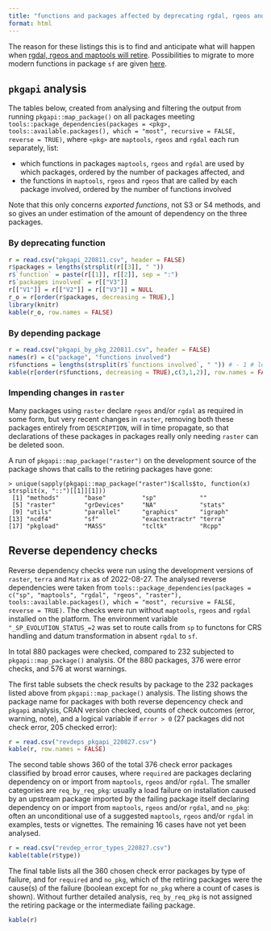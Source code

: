 ```yaml
---
title: "functions and packages affected by deprecating rgdal, rgeos and maptools"
format: html
---
```


The reason for these listings this is to find and anticipate what will happen when [rgdal, rgeos and maptools will retire](https://r-spatial.org/r/2022/04/12/evolution.html). Possibilities to migrate to more modern functions in package `sf` are given [here](https://github.com/r-spatial/sf/wiki/Migrating).

## `pkgapi` analysis

The tables below, created from analysing and filtering the output from running `pkgapi::map_package()` on all packages meeting `tools::package_dependencies(packages = <pkg>, tools::available.packages(), which = "most", recursive = FALSE, reverse = TRUE)`, where `<pkg>` are `maptools`, `rgeos` and `rgdal` each run separately, list:

* which functions in packages `maptools`, `rgeos` and `rgdal` are used by which packages, ordered by the number of packages affected, and 
* the functions in `maptools`, `rgeos` and `rgeos` that are called by each package involved, ordered by the number of functions involved

Note that this only concerns _exported functions_, not S3 or S4 methods, and so gives an under estimation of the amount of dependency on the three packages.


### By deprecating function

```r
r = read.csv("pkgapi_220811.csv", header = FALSE)
r$packages = lengths(strsplit(r[[3]], " "))
r$`function` = paste(r[[1]], r[[2]], sep = ":")
r$`packages involved` = r[["V3"]]
r[["V1"]] = r[["V2"]] = r[["V3"]] = NULL
r_o = r[order(r$packages, decreasing = TRUE),]
library(knitr)
kable(r_o, row.names = FALSE)
```

### By depending package

```r
r = read.csv("pkgapi_by_pkg_220811.csv", header = FALSE)
names(r) = c("package", "functions involved")
r$functions = lengths(strsplit(r$`functions involved`, " ")) # - 1 # leading space
kable(r[order(r$functions, decreasing = TRUE),c(3,1,2)], row.names = FALSE)
```

### Impending changes in `raster`

Many packages using `raster` declare `rgeos` and/or `rgdal` as required in some form, but very recent changes in `raster`, removing both these packages entirely from `DESCRIPTION`, will in time propagate, so that declarations of these packages in packages really only needing `raster` can be deleted soon.

A run of `pkgapi::map_package("raster")` on the development source of the package shows that calls to the retiring packages have gone:

```
> unique(sapply(pkgapi::map_package("raster")$calls$to, function(x) strsplit(x, "::")[[1]][1]))
 [1] "methods"       "base"          "sp"            ""             
 [5] "raster"        "grDevices"     "NA"            "stats"        
 [9] "utils"         "parallel"      "graphics"      "igraph"       
[13] "ncdf4"         "sf"            "exactextractr" "terra"        
[17] "pkgload"       "MASS"          "tcltk"         "Rcpp"         
```

## Reverse dependency checks

Reverse dependency checks were run using the development versions of `raster`, `terra` and `Matrix` as of 2022-08-27. The analysed reverse dependencies were taken from `tools::package_dependencies(packages = c("sp", "maptools", "rgdal", "rgeos", "raster"), tools::available.packages(), which = "most", recursive = FALSE, reverse = TRUE)`. The checks were run without `maptools`, `rgeos` and `rgdal` installed on the platform. The environment variable `"_SP_EVOLUTION_STATUS_=2` was set to route calls from `sp` to functons for CRS handling and datum transformation in absent `rgdal` to `sf`.

In total 880 packages were checked, compared to 232 subjected to `pkgapi::map_package()` analysis. Of the 880 packages, 376 were error checks, and 576 at worst warnings.

The first table subsets the check results by package to the 232 packages listed above from `pkgapi::map_package()` analysis. The listing shows the package name for packages with both reverse depencency check and `pkgapi` analysis, CRAN version checked, counts of check outcomes (error, warning, note), and a logical variable if `error > 0` (27 packages did not check error, 205 checked error):

```r
r = read.csv("revdeps_pkgapi_220827.csv")
kable(r, row.names = FALSE)
```

The second table shows 360 of the total 376 check error packages classified by broad error causes, where `required` are packages declaring dependency on or import from `maptools`, `rgeos` and/or `rgdal`. The smaller categories are `req_by_req_pkg`: usually a load failure on installation caused by an upstream package imported by the failing package itself declaring dependency on or import from `maptools`, `rgeos` and/or `rgdal`, and `no_pkg`: often an unconditional use of a suggested `maptools`, `rgeos` and/or `rgdal` in examples, tests or vignettes. The remaining 16 cases have not yet been analysed.

```r
r = read.csv("revdep_error_types_220827.csv")
kable(table(r$type))
```


The final table lists all the 360 chosen check error packages by type of failure, and for `required` and `no_pkg`, which of the retiring packages were the cause(s) of the failure (boolean except for `no_pkg` where a count of cases is shown). Without further detailed analysis, `req_by_req_pkg` is not assigned the retiring package or the intermediate failing package.

```r
kable(r)
```

